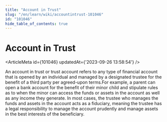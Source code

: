 ```yaml
---
title: "Account in Trust"
slug: "/en/learn/wiki/accountintrust-101046"
id: "101046"
hide_table_of_contents: true
---
```



# Account in Trust

<ArticleMeta id={101046} updatedAt={'2023-09-26 13:58:54'} />
<div className='border-solid border-b border-t-0 my-4 border-[var(--ifm-color-gray-300)]' />

An account in trust or trust account refers to any type of financial account that is opened by an individual and managed by a designated trustee for the benefit of a third party per agreed-upon terms.For example, a parent can open a bank account for the benefit of their minor child and stipulate rules as to when the minor can access the funds or assets in the account as well as any income they generate. In most cases, the trustee who manages the funds and assets in the account acts as a fiduciary, meaning the trustee has a legal responsibility to manage the account prudently and manage assets in the best interests of the beneficiary.
